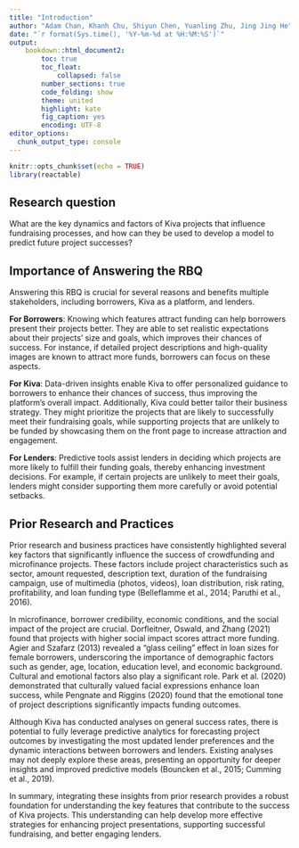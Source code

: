 ```yaml
---
title: "Introduction"
author: "Adam Chan, Khanh Chu, Shiyun Chen, Yuanling Zhu, Jing Jing He"
date: "`r format(Sys.time(), '%Y-%m-%d at %H:%M:%S')`"
output: 
    bookdown::html_document2:
        toc: true
        toc_float: 
            collapsed: false
        number_sections: true
        code_folding: show
        theme: united
        highlight: kate
        fig_caption: yes
        encoding: UTF-8
editor_options: 
  chunk_output_type: console
---
```


```r
knitr::opts_chunk$set(echo = TRUE)
library(reactable)
```


## Research question

What are the key dynamics and factors of Kiva projects that influence fundraising processes, and how can they be used to develop a model to predict future project successes?

## Importance of Answering the RBQ

Answering this RBQ is crucial for several reasons and benefits multiple stakeholders, including borrowers, Kiva as a platform, and lenders.

**For Borrowers**: Knowing which features attract funding can help borrowers present their projects better. They are able to set realistic expectations about their projects' size and goals, which improves their chances of success. For instance, if detailed project descriptions and high-quality images are known to attract more funds, borrowers can focus on these aspects.

**For Kiva**: Data-driven insights enable Kiva to offer personalized guidance to borrowers to enhance their chances of success, thus improving the platform's overall impact. Additionally, Kiva could better tailor their business strategy. They might prioritize the projects that are likely to successfully meet their fundraising goals, while supporting projects that are unlikely to be funded by showcasing them on the front page to increase attraction and engagement.

**For Lenders**: Predictive tools assist lenders in deciding which projects are more likely to fulfill their funding goals, thereby enhancing investment decisions. For example, if certain projects are unlikely to meet their goals, lenders might consider supporting them more carefully or avoid potential setbacks.

## Prior Research and Practices

Prior research and business practices have consistently highlighted several key factors that significantly influence the success of crowdfunding and microfinance projects. These factors include project characteristics such as sector, amount requested, description text, duration of the fundraising campaign, use of multimedia (photos, videos), loan distribution, risk rating, profitability, and loan funding type (Belleflamme et al., 2014; Paruthi et al., 2016).

In microfinance, borrower credibility, economic conditions, and the social impact of the project are crucial. Dorfleitner, Oswald, and Zhang (2021) found that projects with higher social impact scores attract more funding. Agier and Szafarz (2013) revealed a "glass ceiling" effect in loan sizes for female borrowers, underscoring the importance of demographic factors such as gender, age, location, education level, and economic background. Cultural and emotional factors also play a significant role. Park et al. (2020) demonstrated that culturally valued facial expressions enhance loan success, while Pengnate and Riggins (2020) found that the emotional tone of project descriptions significantly impacts funding outcomes.

Although Kiva has conducted analyses on general success rates, there is potential to fully leverage predictive analytics for forecasting project outcomes by investigating the most updated lender preferences and the dynamic interactions between borrowers and lenders. Existing analyses may not deeply explore these areas, presenting an opportunity for deeper insights and improved predictive models (Bouncken et al., 2015; Cumming et al., 2019).

In summary, integrating these insights from prior research provides a robust foundation for understanding the key features that contribute to the success of Kiva projects. This understanding can help develop more effective strategies for enhancing project presentations, supporting successful fundraising, and better engaging lenders.



